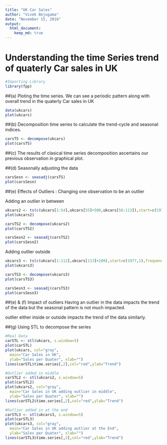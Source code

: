 ```yaml
---
title: "UK Car Sales"
author: "Vivek Bejugama"
date: "November 15, 2016"
output: 
  html_document:
    keep_md: true
---
```

# Understanding the time Series trend of quaterly Car sales in UK
```r
#Importing Library
library(fpp)
```

##(a) Ploting the time series. 
We can see a periodic pattern along with overall trend in the quaterly Car sales in UK    
```r
data(ukcars)
plot(ukcars)
```

##(b) Decomposition time series to calculate the trend-cycle and seasonal indices.
```r
carsTS <- decompose(ukcars)
plot(carsTS)
```

##(c) The results of clasical time series decomposition ascertains our previous observation in graphical plot.

##(d) Seasonally adjusting the data
```r
carsSesn <- seasadj(carsTS)
plot(carsSesn)
```


##(e) Effects of Outliers : Changing one observation to be an outlier

Adding an outlier in between
```r

ukcars2 <- ts(c(ukcars[1:54],ukcars[55]+500,ukcars[56:113]),start=c(1977,1),frequency=4)
plot(ukcars2)

carsTS2 <- decompose(ukcars2)
plot(carsTS2)

carsSesn2 <- seasadj(carsTS2)
plot(carsSesn2)
```

Adding outlier outside
```r
ukcars3 <- ts(c(ukcars[1:112],ukcars[113]+200),start=c(1977,1),frequency=4)
plot(ukcars3)

carsTS3 <- decompose(ukcars3)
plot(carsTS3)

carsSesn3 <- seasadj(carsTS3)
plot(carsSesn3)
```

##(e) & (f) Impact of outliers
Having an outlier in the data impacts the trend of the data but the seasonal pattern is not much impacted.

outlier either inside or outside impacts the trend of the data similarly.


##(g) Using STL to decompose the series
```r
#Real Data
carSTL <- stl(ukcars, s.window=5)
plot(carSTL)
plot(ukcars, col="gray",
  main="Car Sales in UK",
  ylab="Sales per Quater", xlab="")
lines(carSTL$time.series[,2],col="red",ylab="Trend")

#Outlier added in middle
carSTL2 <- stl(ukcars2, s.window=5)
plot(carSTL2)
plot(ukcars2, col="gray",
  main="Car Sales in UK adding outlier in middle",
  ylab="Sales per Quater", xlab="")
lines(carSTL2$time.series[,2],col="red",ylab="Trend")

#Outlier added in at the end
carSTL3 <- stl(ukcars3, s.window=5)
plot(carSTL3)
plot(ukcars3, col="gray",
  main="Car Sales in UK adding outlier at the End",
  ylab="Sales per Quater", xlab="")
lines(carSTL3$time.series[,2],col="red",ylab="Trend")
```
